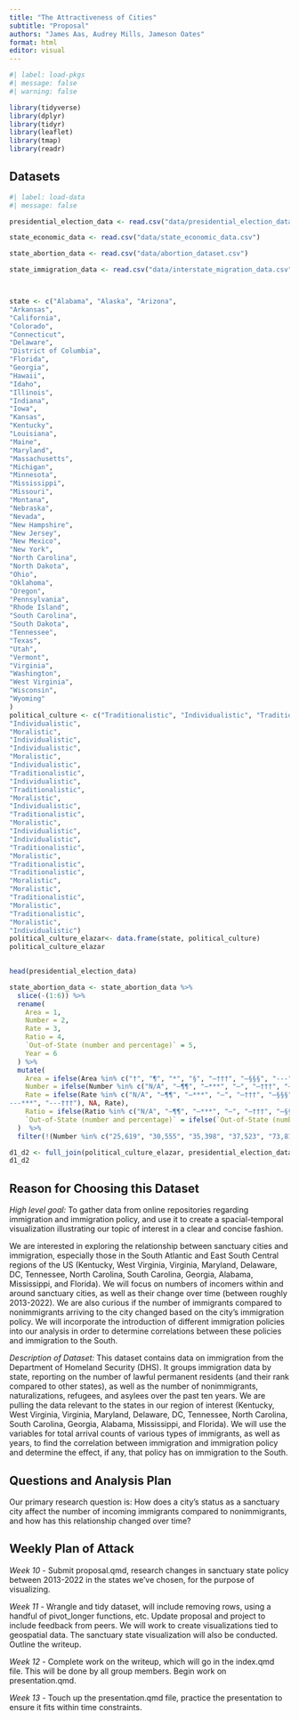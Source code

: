 ```yaml
---
title: "The Attractiveness of Cities"
subtitle: "Proposal"
authors: "James Aas, Audrey Mills, Jameson Oates"
format: html
editor: visual
---
```


```r
#| label: load-pkgs
#| message: false
#| warning: false

library(tidyverse)
library(dplyr)
library(tidyr)
library(leaflet)
library(tmap)
library(readr)
```

## Datasets

```r
#| label: load-data
#| message: false

presidential_election_data <- read.csv("data/presidential_election_data.csv")

state_economic_data <- read.csv("data/state_economic_data.csv")

state_abortion_data <- read.csv("data/abortion_dataset.csv")

state_immigration_data <- read.csv("data/interstate_migration_data.csv")



state <- c("Alabama", "Alaska", "Arizona",
"Arkansas",
"California",
"Colorado",
"Connecticut",
"Delaware",
"District of Columbia",
"Florida",
"Georgia",
"Hawaii",
"Idaho",
"Illinois",
"Indiana",
"Iowa",
"Kansas",
"Kentucky",
"Louisiana",
"Maine",
"Maryland",
"Massachusetts",
"Michigan", 
"Minnesota",
"Mississippi",
"Missouri",
"Montana",
"Nebraska",
"Nevada",
"New Hampshire",
"New Jersey",
"New Mexico",
"New York",
"North Carolina",
"North Dakota",
"Ohio",
"Oklahoma",
"Oregon",
"Pennsylvania",
"Rhode Island",
"South Carolina",
"South Dakota",
"Tennessee",
"Texas",
"Utah",
"Vermont",
"Virginia",
"Washington",
"West Virginia",
"Wisconsin",
"Wyoming"
)
political_culture <- c("Traditionalistic", "Individualistic", "Traditionalistic", "Traditionalistic", "Moralistic", "Moralistic", "Individualistic","Individualistic", "Individualistic", "Traditionalistic","Traditionalistic", "Individualistic", "Moralistic", "Individualistic", "Individualistic", "Moralistic", "Moralistic", "Traditionalistic", "Traditionalistic", "Moralistic", "Individualistic", "Individualistic", "Moralistic", "Moralistic", "Traditionalistic",
"Individualistic",
"Moralistic",
"Individualistic",
"Individualistic",
"Moralistic",
"Individualistic",
"Traditionalistic",
"Individualistic",
"Traditionalistic",
"Moralistic",
"Individualistic",
"Traditionalistic",
"Moralistic",
"Individualistic",
"Individualistic",
"Traditionalistic",
"Moralistic",
"Traditionalistic",
"Traditionalistic",
"Moralistic",
"Moralistic",
"Traditionalistic",
"Moralistic",
"Traditionalistic",
"Moralistic",
"Individualistic")
political_culture_elazar<- data.frame(state, political_culture)
political_culture_elazar
  

head(presidential_election_data)
```

```r
state_abortion_data <- state_abortion_data %>%
  slice(-(1:6)) %>%
  rename(
    Area = 1,
    Number = 2,
    Rate = 3,
    Ratio = 4,
    `Out-of-State (number and percentage)` = 5,
    Year = 6
  ) %>%
  mutate(
    Area = ifelse(Area %in% c("†", "¶", "*", "§", "—†††", "—§§§", "---", "--***", "---***", "---†††"), NA, Number)
    Number = ifelse(Number %in% c("N/A", "—¶¶", "—***", "—", "—†††", "—§§§", "---", "--***", "---***", "---†††"), NA, Number),
    Rate = ifelse(Rate %in% c("N/A", "—¶¶", "—***", "—", "—†††", "—§§§", "---", "--***", "	
---***", "---†††"), NA, Rate),
    Ratio = ifelse(Ratio %in% c("N/A", "—¶¶", "—***", "—", "—†††", "—§§§", "---", "--***", "---***", "---†††"), NA, Ratio),
    `Out-of-State (number and percentage)` = ifelse(`Out-of-State (number and percentage)` %in% c("N/A", "—¶¶", "—***", "—", "—†††", "—§§§", "---", "--***", "	---***", "---†††"), NA, `Out-of-State (number and percentage)`)
  )  %>%
  filter(!(Number %in% c("25,619", "30,555", "35,398", "37,523", "73,815", "89,469", "59,854", "27,471")))
```

```r
d1_d2 <- full_join(political_culture_elazar, presidential_election_data, by = c("state" = "STATE"))
d1_d2
```

## Reason for Choosing this Dataset

*High level goal:* To gather data from online repositories regarding immigration and immigration policy, and use it to create a spacial-temporal visualization illustrating our topic of interest in a clear and concise fashion.

We are interested in exploring the relationship between sanctuary cities and immigration, especially those in the South Atlantic and East South Central regions of the US (Kentucky, West Virginia, Virginia, Maryland, Delaware, DC, Tennessee, North Carolina, South Carolina, Georgia, Alabama, Mississippi, and Florida). We will focus on numbers of incomers within and around sanctuary cities, as well as their change over time (between roughly 2013-2022). We are also curious if the number of immigrants compared to nonimmigrants arriving to the city changed based on the city's immigration policy. We will incorporate the introduction of different immigration policies into our analysis in order to determine correlations between these policies and immigration to the South.

*Description of Dataset:* This dataset contains data on immigration from the Department of Homeland Security (DHS). It groups immigration data by state, reporting on the number of lawful permanent residents (and their rank compared to other states), as well as the number of nonimmigrants, naturalizations, refugees, and asylees over the past ten years. We are pulling the data relevant to the states in our region of interest (Kentucky, West Virginia, Virginia, Maryland, Delaware, DC, Tennessee, North Carolina, South Carolina, Georgia, Alabama, Mississippi, and Florida). We will use the variables for total arrival counts of various types of immigrants, as well as years, to find the correlation between immigration and immigration policy and determine the effect, if any, that policy has on immigration to the South.

## Questions and Analysis Plan

Our primary research question is: How does a city's status as a sanctuary city affect the number of incoming immigrants compared to nonimmigrants, and how has this relationship changed over time?

## Weekly Plan of Attack

*Week 10* - Submit proposal.qmd, research changes in sanctuary state policy between 2013-2022 in the states we've chosen, for the purpose of visualizing.

*Week 11* - Wrangle and tidy dataset, will include removing rows, using a handful of pivot_longer functions, etc. Update proposal and project to include feedback from peers. We will work to create visualizations tied to geospatial data. The sanctuary state visualization will also be conducted. Outline the writeup.

*Week 12* - Complete work on the writeup, which will go in the index.qmd file. This will be done by all group members. Begin work on presentation.qmd.

*Week 13* - Touch up the presentation.qmd file, practice the presentation to ensure it fits within time constraints.
